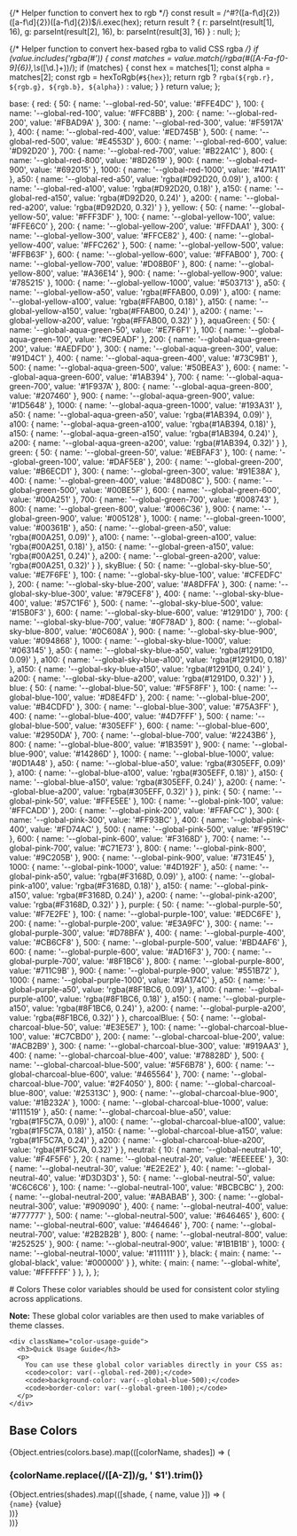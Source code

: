 
<Meta title="Tokens/Colors/Base Variables" />

{/* Helper function to convert hex to rgb */}
  const result = /^#?([a-f\d]{2})([a-f\d]{2})([a-f\d]{2})$/i.exec(hex);
  return result ? {
    r: parseInt(result[1], 16),
    g: parseInt(result[2], 16),
    b: parseInt(result[3], 16)
  } : null;
};

{/* Helper function to convert hex-based rgba to valid CSS rgba */}
  if (value.includes('rgba(#')) {
    const matches = value.match(/rgba\(#([A-Fa-f0-9]{6}),\s*([\d.]+)\)/);
    if (matches) {
      const hex = matches[1];
      const alpha = matches[2];
      const rgb = hexToRgb(`#${hex}`);
      return rgb ? `rgba(${rgb.r}, ${rgb.g}, ${rgb.b}, ${alpha})` : value;
    }
  }
  return value;
};

  base: {
    red: {
      50: { name: '--global-red-50', value: '#FFE4DC' },
      100: { name: '--global-red-100', value: '#FFC8BB' },
      200: { name: '--global-red-200', value: '#FBAD9A' },
      300: { name: '--global-red-300', value: '#F5917A' },
      400: { name: '--global-red-400', value: '#ED745B' },
      500: { name: '--global-red-500', value: '#E4553D' },
      600: { name: '--global-red-600', value: '#D92D20' },
      700: { name: '--global-red-700', value: '#B22A1C' },
      800: { name: '--global-red-800', value: '#8D2619' },
      900: { name: '--global-red-900', value: '#692015' },
      1000: { name: '--global-red-1000', value: '#471A11' },
      a50: { name: '--global-red-a50', value: 'rgba(#D92D20, 0.09)' },
      a100: { name: '--global-red-a100', value: 'rgba(#D92D20, 0.18)' },
      a150: { name: '--global-red-a150', value: 'rgba(#D92D20, 0.24)' },
      a200: { name: '--global-red-a200', value: 'rgba(#D92D20, 0.32)' }
    },
    yellow: {
      50: { name: '--global-yellow-50', value: '#FFF3DF' },
      100: { name: '--global-yellow-100', value: '#FFE6C0' },
      200: { name: '--global-yellow-200', value: '#FFDAA1' },
      300: { name: '--global-yellow-300', value: '#FFCE82' },
      400: { name: '--global-yellow-400', value: '#FFC262' },
      500: { name: '--global-yellow-500', value: '#FFB63F' },
      600: { name: '--global-yellow-600', value: '#FFAB00' },
      700: { name: '--global-yellow-700', value: '#D08B0F' },
      800: { name: '--global-yellow-800', value: '#A36E14' },
      900: { name: '--global-yellow-900', value: '#785215' },
      1000: { name: '--global-yellow-1000', value: '#503713' },
      a50: { name: '--global-yellow-a50', value: 'rgba(#FFAB00, 0.09)' },
      a100: { name: '--global-yellow-a100', value: 'rgba(#FFAB00, 0.18)' },
      a150: { name: '--global-yellow-a150', value: 'rgba(#FFAB00, 0.24)' },
      a200: { name: '--global-yellow-a200', value: 'rgba(#FFAB00, 0.32)' }
    },
    aquaGreen: {
      50: { name: '--global-aqua-green-50', value: '#E7F6F1' },
      100: { name: '--global-aqua-green-100', value: '#C9EADF' },
      200: { name: '--global-aqua-green-200', value: '#AEDFD0' },
      300: { name: '--global-aqua-green-300', value: '#91D4C1' },
      400: { name: '--global-aqua-green-400', value: '#73C9B1' },
      500: { name: '--global-aqua-green-500', value: '#50BEA3' },
      600: { name: '--global-aqua-green-600', value: '#1AB394' },
      700: { name: '--global-aqua-green-700', value: '#1F937A' },
      800: { name: '--global-aqua-green-800', value: '#207460' },
      900: { name: '--global-aqua-green-900', value: '#1D5648' },
      1000: { name: '--global-aqua-green-1000', value: '#193A31' },
      a50: { name: '--global-aqua-green-a50', value: 'rgba(#1AB394, 0.09)' },
      a100: { name: '--global-aqua-green-a100', value: 'rgba(#1AB394, 0.18)' },
      a150: { name: '--global-aqua-green-a150', value: 'rgba(#1AB394, 0.24)' },
      a200: { name: '--global-aqua-green-a200', value: 'rgba(#1AB394, 0.32)' }
    },
    green: {
      50: { name: '--global-green-50', value: '#EBFAF3' },
      100: { name: '--global-green-100', value: '#DAF5E8' },
      200: { name: '--global-green-200', value: '#B6ECD1' },
      300: { name: '--global-green-300', value: '#91E38A' },
      400: { name: '--global-green-400', value: '#48D08C' },
      500: { name: '--global-green-500', value: '#00BE5F' },
      600: { name: '--global-green-600', value: '#00A251' },
      700: { name: '--global-green-700', value: '#008743' },
      800: { name: '--global-green-800', value: '#006C36' },
      900: { name: '--global-green-900', value: '#005128' },
      1000: { name: '--global-green-1000', value: '#00361B' },
      a50: { name: '--global-green-a50', value: 'rgba(#00A251, 0.09)' },
      a100: { name: '--global-green-a100', value: 'rgba(#00A251, 0.18)' },
      a150: { name: '--global-green-a150', value: 'rgba(#00A251, 0.24)' },
      a200: { name: '--global-green-a200', value: 'rgba(#00A251, 0.32)' }
    },
    skyBlue: {
      50: { name: '--global-sky-blue-50', value: '#E7F6FE' },
      100: { name: '--global-sky-blue-100', value: '#CFEDFC' },
      200: { name: '--global-sky-blue-200', value: '#A8DFFA' },
      300: { name: '--global-sky-blue-300', value: '#79CEF8' },
      400: { name: '--global-sky-blue-400', value: '#57C1F6' },
      500: { name: '--global-sky-blue-500', value: '#15B0F3' },
      600: { name: '--global-sky-blue-600', value: '#1291D0' },
      700: { name: '--global-sky-blue-700', value: '#0F78AD' },
      800: { name: '--global-sky-blue-800', value: '#0C608A' },
      900: { name: '--global-sky-blue-900', value: '#094868' },
      1000: { name: '--global-sky-blue-1000', value: '#063145' },
      a50: { name: '--global-sky-blue-a50', value: 'rgba(#1291D0, 0.09)' },
      a100: { name: '--global-sky-blue-a100', value: 'rgba(#1291D0, 0.18)' },
      a150: { name: '--global-sky-blue-a150', value: 'rgba(#1291D0, 0.24)' },
      a200: { name: '--global-sky-blue-a200', value: 'rgba(#1291D0, 0.32)' }
    },
    blue: {
      50: { name: '--global-blue-50', value: '#F5F8FF' },
      100: { name: '--global-blue-100', value: '#D8E4FD' },
      200: { name: '--global-blue-200', value: '#B4CDFD' },
      300: { name: '--global-blue-300', value: '#75A3FF' },
      400: { name: '--global-blue-400', value: '#4D7FFF' },
      500: { name: '--global-blue-500', value: '#305EFF' },
      600: { name: '--global-blue-600', value: '#2950DA' },
      700: { name: '--global-blue-700', value: '#2243B6' },
      800: { name: '--global-blue-800', value: '#1B3591' },
      900: { name: '--global-blue-900', value: '#14286D' },
      1000: { name: '--global-blue-1000', value: '#0D1A48' },
      a50: { name: '--global-blue-a50', value: 'rgba(#305EFF, 0.09)' },
      a100: { name: '--global-blue-a100', value: 'rgba(#305EFF, 0.18)' },
      a150: { name: '--global-blue-a150', value: 'rgba(#305EFF, 0.24)' },
      a200: { name: '--global-blue-a200', value: 'rgba(#305EFF, 0.32)' }
    },
    pink: {
      50: { name: '--global-pink-50', value: '#FFE5EE' },
      100: { name: '--global-pink-100', value: '#FFCADD' },
      200: { name: '--global-pink-200', value: '#FFAFCC' },
      300: { name: '--global-pink-300', value: '#FF93BC' },
      400: { name: '--global-pink-400', value: '#FD74AC' },
      500: { name: '--global-pink-500', value: '#F9519C' },
      600: { name: '--global-pink-600', value: '#F3168D' },
      700: { name: '--global-pink-700', value: '#C71E73' },
      800: { name: '--global-pink-800', value: '#9C205B' },
      900: { name: '--global-pink-900', value: '#731E45' },
      1000: { name: '--global-pink-1000', value: '#4D192F' },
      a50: { name: '--global-pink-a50', value: 'rgba(#F3168D, 0.09)' },
      a100: { name: '--global-pink-a100', value: 'rgba(#F3168D, 0.18)' },
      a150: { name: '--global-pink-a150', value: 'rgba(#F3168D, 0.24)' },
      a200: { name: '--global-pink-a200', value: 'rgba(#F3168D, 0.32)' }
    },
    purple: {
      50: { name: '--global-purple-50', value: '#F7E2FE' },
      100: { name: '--global-purple-100', value: '#EDC6FE' },
      200: { name: '--global-purple-200', value: '#E3A9FC' },
      300: { name: '--global-purple-300', value: '#D78BFA' },
      400: { name: '--global-purple-400', value: '#CB6CF8' },
      500: { name: '--global-purple-500', value: '#BD4AF6' },
      600: { name: '--global-purple-600', value: '#AD16F3' },
      700: { name: '--global-purple-700', value: '#8F1BC6' },
      800: { name: '--global-purple-800', value: '#711C9B' },
      900: { name: '--global-purple-900', value: '#551B72' },
      1000: { name: '--global-purple-1000', value: '#3A174C' },
      a50: { name: '--global-purple-a50', value: 'rgba(#8F1BC6, 0.09)' },
      a100: { name: '--global-purple-a100', value: 'rgba(#8F1BC6, 0.18)' },
      a150: { name: '--global-purple-a150', value: 'rgba(#8F1BC6, 0.24)' },
      a200: { name: '--global-purple-a200', value: 'rgba(#8F1BC6, 0.32)' }
    },
    charcoalBlue: {
      50: { name: '--global-charcoal-blue-50', value: '#E3E5E7' },
      100: { name: '--global-charcoal-blue-100', value: '#C7CBD0' },
      200: { name: '--global-charcoal-blue-200', value: '#ACB2B9' },
      300: { name: '--global-charcoal-blue-300', value: '#919AA3' },
      400: { name: '--global-charcoal-blue-400', value: '#78828D' },
      500: { name: '--global-charcoal-blue-500', value: '#5F6B78' },
      600: { name: '--global-charcoal-blue-600', value: '#465564' },
      700: { name: '--global-charcoal-blue-700', value: '#2F4050' },
      800: { name: '--global-charcoal-blue-800', value: '#25313C' },
      900: { name: '--global-charcoal-blue-900', value: '#1B232A' },
      1000: { name: '--global-charcoal-blue-1000', value: '#111519' },
      a50: { name: '--global-charcoal-blue-a50', value: 'rgba(#1F5C7A, 0.09)' },
      a100: { name: '--global-charcoal-blue-a100', value: 'rgba(#1F5C7A, 0.18)' },
      a150: { name: '--global-charcoal-blue-a150', value: 'rgba(#1F5C7A, 0.24)' },
      a200: { name: '--global-charcoal-blue-a200', value: 'rgba(#1F5C7A, 0.32)' }
    },
    neutral: {
      10: { name: '--global-neutral-10', value: '#F4F5F6' },
      20: { name: '--global-neutral-20', value: '#EEEEEE' },
      30: { name: '--global-neutral-30', value: '#E2E2E2' },
      40: { name: '--global-neutral-40', value: '#D3D3D3' },
      50: { name: '--global-neutral-50', value: '#C6C6C6' },
      100: { name: '--global-neutral-100', value: '#BCBCBC' },
      200: { name: '--global-neutral-200', value: '#ABABAB' },
      300: { name: '--global-neutral-300', value: '#909090' },
      400: { name: '--global-neutral-400', value: '#777777' },
      500: { name: '--global-neutral-500', value: '#646465' },
      600: { name: '--global-neutral-600', value: '#464646' },
      700: { name: '--global-neutral-700', value: '#2B2B2B' },
      800: { name: '--global-neutral-800', value: '#252525' },
      900: { name: '--global-neutral-900', value: '#1B1B1B' },
      1000: { name: '--global-neutral-1000', value: '#111111' }
    },
    black: {
      main: { name: '--global-black', value: '#000000' }
    },
    white: {
      main: { name: '--global-white', value: '#FFFFFF' }
    },
  },
};

<div className="sb-container">
  <div className="sb-section-title">
    # Colors
    These color variables should be used for consistent color styling across applications.
    <p><b>Note:</b> These global color variables are then used to make variables of theme classes.</p>
  </div>

    <div className="color-usage-guide">
      <h3>Quick Usage Guide</h3>
      <p>
        You can use these global color variables directly in your CSS as:
        <code>color: var(--global-red-200);</code>
        <code>background-color: var(--global-blue-500);</code>
        <code>border-color: var(--global-green-100);</code>
      </p>
    </div>

  <div className="sb-section">
    <div className="sb-colors-demo">
      <h2>Base Colors</h2>
      {Object.entries(colors.base).map(([colorName, shades]) => (
        <div key={colorName} className="color-section">
          <h3>{colorName.replace(/([A-Z])/g, ' $1').trim()}</h3>
          <div className="color-grid">
            {Object.entries(shades).map(([shade, { name, value }]) => (
              <div key={shade} className="color-item">
                <div className="color-preview" style={{ backgroundColor: convertHexRgba(value) }}></div>
                <div className="color-info">
                  <code>{name}</code>
                  <span>{value}</span>
                </div>
              </div>
            ))}
          </div>
        </div>
      ))}
    </div>
  </div>
</div>

<style>
  {`
    .sb-container {
      margin-bottom: 48px;
    }

    .sb-section-title {
      margin-bottom: 32px;
    }

    .sb-colors-demo {
      width: 100%;
    }

    h2 {
      margin: 32px 0 16px;
      padding-bottom: 8px;
      border-bottom: 1px solid #E6E6E6;
    }

    h3 {
      margin-top: 24px;
      margin-bottom: 16px;
    }

    .color-section {
      margin-bottom: 32px;
    }

    .color-grid {
      display: grid;
      grid-template-columns: repeat(auto-fill, minmax(200px, 1fr));
      gap: 16px;
      margin-bottom: 24px;
    }

    .color-item {
      border: 1px solid #E6E6E6;
      border-radius: 4px;
      overflow: hidden;
    }

    .color-preview {
      height: 100px;
      border-bottom: 1px solid #E6E6E6;
      display: flex;
      justify-content: center;
      align-items: center;
    }

    .color-info {
      padding: 12px;
      background: #FFFFFF;
    }

    .color-info code {
      display: block;
      margin-bottom: 4px;
      font-family: monospace;
      font-size: 12px;
      color: #666;
    }

    .color-info span {
      font-size: 14px;
      color: #333;
    }

    .color-item:hover {
      box-shadow: 0 2px 8px rgba(0,0,0,0.1);
    }

     .color-usage-guide {
      background-color: #f4f4f4;
      padding: 15px;
      border-radius: 4px;
      margin-top: 15px;
      margin-bottom: 15px;
    }

    .color-usage-guide h3 {
      margin-bottom: 0px;
      color: #333;
    }

    .color-usage-guide p {
      display: flex;
      flex-direction: column;
      gap: 8px;
    }

    .color-usage-guide code {
      background-color: #e5e7eb;
      padding: 5px;
      border-radius: 4px;
      font-family: monospace;
    }
  `}
</style> 
